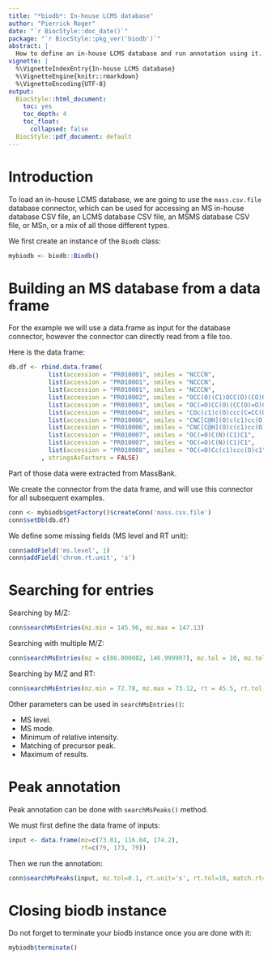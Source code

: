```yaml
---
title: "*biodb*: In-house LCMS database"
author: "Pierrick Roger"
date: "`r BiocStyle::doc_date()`"
package: "`r BiocStyle::pkg_ver('biodb')`"
abstract: |
  How to define an in-house LCMS database and run annotation using it.
vignette: |
  %\VignetteIndexEntry{In-house LCMS database}
  %\VignetteEngine{knitr::rmarkdown}
  %\VignetteEncoding{UTF-8}
output:
  BiocStyle::html_document:
    toc: yes
    toc_depth: 4
    toc_float:
      collapsed: false
  BiocStyle::pdf_document: default
---
```


# Introduction

To load an in-house LCMS database, we are going to use the `mass.csv.file` database connector, which can be used for accessing an MS in-house database CSV file, an LCMS database CSV file, an MSMS database CSV file, or MSn, or a mix of all those different types.

We first create an instance of the `Biodb` class:
```r
mybiodb <- biodb::Biodb()
```

# Building an MS database from a data frame

For the example we will use a data.frame as input for the database connector, however the connector can directly read from a file too.

Here is the data frame:
```r
db.df <- rbind.data.frame(
           list(accession = "PR010001", smiles = "NCCCN",                      mass = 74.0844,   ms.mode = "pos", peak.mztheo = 73,  peak.intensity = 999, chrom.col.id = 'mycol', chrom.rt = 78, formula = "C3H10N2",  name = "1,3-Diaminopropane"                    ),
           list(accession = "PR010001", smiles = "NCCCN",                      mass = 74.0844,   ms.mode = "pos", peak.mztheo = 86,  peak.intensity = 407, chrom.col.id = 'mycol', chrom.rt = 78, formula = "C3H10N2",  name = "1,3-Diaminopropane"                    ),
           list(accession = "PR010001", smiles = "NCCCN",                      mass = 74.0844,   ms.mode = "pos", peak.mztheo = 174, peak.intensity = 481, chrom.col.id = 'mycol', chrom.rt = 78, formula = "C3H10N2",  name = "1,3-Diaminopropane"                    ),
           list(accession = "PR010002", smiles = "OCC(O)(C1)OCC(O)(CO)O1",     mass = 180.06339, ms.mode = "pos", peak.mztheo = 73,  peak.intensity = 999, chrom.col.id = 'mycol', chrom.rt = 189, formula = "C6H12O6",  name = "1,3-Dihydroxyacetone dimer"            ),
           list(accession = "PR010003", smiles = "OC(=O)CC(O)(CC(O)=O)C(O)=O", mass = 192.027,   ms.mode = "pos", peak.mztheo = 73,  peak.intensity = 999, chrom.col.id = 'mycol', chrom.rt = 45, formula = "C6H8O7",   name = "Citric acid"                           ),
           list(accession = "PR010004", smiles = "COc(c1)c(O)ccc(C=CC(O)=O)1", mass = 194.05791, ms.mode = "pos", peak.mztheo = 73,  peak.intensity = 999, chrom.col.id = 'mycol', chrom.rt = 90, formula = "C10H10O4", name = "trans-4-Hydroxy-3-methoxycinnamate"    ),
           list(accession = "PR010006", smiles = "CNC[C@H](O)c(c1)cc(O)cc1",   mass = 167.09463, ms.mode = "pos", peak.mztheo = 73,  peak.intensity = 751, chrom.col.id = 'mycol', chrom.rt = 176, formula = "C9H13NO2", name = "(R)-(-)-Phenylephrine"                 ),
           list(accession = "PR010006", smiles = "CNC[C@H](O)c(c1)cc(O)cc1",   mass = 167.09463, ms.mode = "pos", peak.mztheo = 116, peak.intensity = 999, chrom.col.id = 'mycol', chrom.rt = 176, formula = "C9H13NO2", name = "(R)-(-)-Phenylephrine"                 ),
           list(accession = "PR010007", smiles = "OC(=O)C(N)(C1)C1",           mass = 101.04768, ms.mode = "pos", peak.mztheo = 73,  peak.intensity = 999, chrom.col.id = 'mycol', chrom.rt = 120, formula = "C4H7NO2",  name = "1-Aminocyclopropane-1-carboxylic acid" ),
           list(accession = "PR010007", smiles = "OC(=O)C(N)(C1)C1",           mass = 101.04768, ms.mode = "pos", peak.mztheo = 147, peak.intensity = 533, chrom.col.id = 'mycol', chrom.rt = 120, formula = "C4H7NO2",  name = "1-Aminocyclopropane-1-carboxylic acid" ),
           list(accession = "PR010008", smiles = "OC(=O)Cc(c1)ccc(O)c1",       mass = 152.04734, ms.mode = "pos", peak.mztheo = 73,  peak.intensity = 999, chrom.col.id = 'mycol', chrom.rt = 156, formula = "C8H8O3",   name = "4-Hydroxyphenylacetic acid"            )
         , stringsAsFactors = FALSE)
```
Part of those data were extracted from MassBank.

We create the connector from the data frame, and will use this connector for all subsequent examples.
```r
conn <- mybiodb$getFactory()$createConn('mass.csv.file')
conn$setDb(db.df)
```

We define some missing fields (MS level and RT unit):
```r
conn$addField('ms.level', 1)
conn$addField('chrom.rt.unit', 's')
```

# Searching for entries

Searching by M/Z:
```r
conn$searchMsEntries(mz.min = 145.96, mz.max = 147.13)
```

Searching with multiple M/Z:
```r
conn$searchMsEntries(mz = c(86.000002, 146.999997), mz.tol = 10, mz.tol.unit = 'ppm')
```

Searching by M/Z and RT:
```r
conn$searchMsEntries(mz.min = 72.78, mz.max = 73.12, rt = 45.5, rt.tol = 1, rt.unit = 's')
```

Other parameters can be used in `searchMsEntries()`:

 * MS level.
 * MS mode.
 * Minimum of relative intensity.
 * Matching of precursor peak.
 * Maximum of results.

# Peak annotation

Peak annotation can be done with `searchMsPeaks()` method.

We must first define the data frame of inputs:
```r
input <- data.frame(mz=c(73.01, 116.04, 174.2),
                    rt=c(79, 173, 79))
```

Then we run the annotation:
```r
conn$searchMsPeaks(input, mz.tol=0.1, rt.unit='s', rt.tol=10, match.rt=TRUE, prefix='match.')
```

# Closing biodb instance

Do not forget to terminate your biodb instance once you are done with it:
```r
mybiodb$terminate()
```
